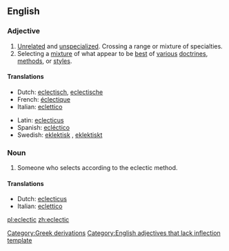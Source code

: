 ==English==

===Adjective===
{{en-adj}}
#[[Unrelated]] and [[unspecialized]]. Crossing a range or mixture of specialties.
#Selecting a [[mixture]] of what appear to be [[best]] of [[various]] [[doctrines]], [[methods]], or [[styles]].

====Translations====
{{top}}
*Dutch: [[eclectisch]], [[eclectische]]
*French: [[éclectique]]
*Italian: [[eclettico]]
{{mid}}
*Latin: [[eclecticus]] {{m}}
*Spanish: [[ecléctico]] {{m}}
*Swedish: [[eklektisk]] {{c}}, [[eklektiskt]] {{n}}
{{bottom}}

===Noun===
{{en-noun}}
#Someone who selects according to the eclectic method.

====Translations====
{{top}}
*Dutch: [[eclecticus]] {{m}}
*Italian: [[eclettico]]
{{mid}}
{{bottom}}

[[Category:Greek derivations]]
[[Category:English adjectives that lack inflection template]]

[[pl:eclectic]]
[[zh:eclectic]]